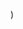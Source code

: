 
  <YouTubeLayout
    courseName="Scary Maze"
    lessonName="Hide and Show"
    path={useRouter().pathname}
    showPrev
    showNext
    videoId="ey9Ol0WQqyc"
  />
)
